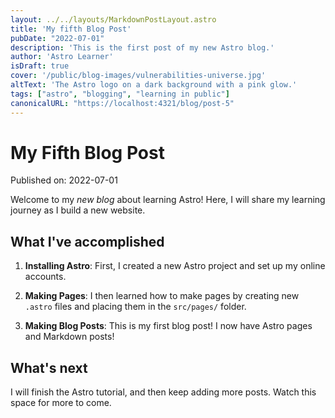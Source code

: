 ```yaml
---
layout: ../../layouts/MarkdownPostLayout.astro
title: 'My fifth Blog Post'
pubDate: "2022-07-01"
description: 'This is the first post of my new Astro blog.'
author: 'Astro Learner'
isDraft: true
cover: '/public/blog-images/vulnerabilities-universe.jpg'
altText: 'The Astro logo on a dark background with a pink glow.'
tags: ["astro", "blogging", "learning in public"]
canonicalURL: "https://localhost:4321/blog/post-5"
---
```


# My Fifth Blog Post

Published on: 2022-07-01

Welcome to my _new blog_ about learning Astro! Here, I will share my learning journey as I build a new website.

## What I've accomplished

1. **Installing Astro**: First, I created a new Astro project and set up my online accounts.

2. **Making Pages**: I then learned how to make pages by creating new `.astro` files and placing them in the `src/pages/` folder.

3. **Making Blog Posts**: This is my first blog post! I now have Astro pages and Markdown posts!

## What's next

I will finish the Astro tutorial, and then keep adding more posts. Watch this space for more to come.